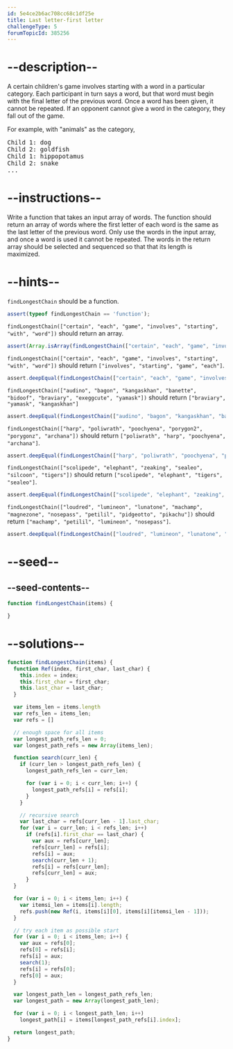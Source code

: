 ```yaml
---
id: 5e4ce2b6ac708cc68c1df25e
title: Last letter-first letter
challengeType: 5
forumTopicId: 385256
---
```


# --description--

A certain children's game involves starting with a word in a particular category. Each participant in turn says a word, but that word must begin with the final letter of the previous word. Once a word has been given, it cannot be repeated. If an opponent cannot give a word in the category, they fall out of the game.

For example, with "animals" as the category,

<pre>Child 1: dog
Child 2: goldfish
Child 1: hippopotamus
Child 2: snake
...
</pre>

# --instructions--

Write a function that takes an input array of words. The function should return an array of words where the first letter of each word is the same as the last letter of the previous word. Only use the words in the input array, and once a word is used it cannot be repeated. The words in the return array should be selected and sequenced so that that its length is maximized.

# --hints--

`findLongestChain` should be a function.

```js
assert(typeof findLongestChain == 'function');
```

`findLongestChain(["certain", "each", "game", "involves", "starting", "with", "word"])` should return an array.

```js
assert(Array.isArray(findLongestChain(["certain", "each", "game", "involves", "starting", "with", "word"])));
```

`findLongestChain(["certain", "each", "game", "involves", "starting", "with", "word"])` should return `["involves", "starting", "game", "each"]`.

```js
assert.deepEqual(findLongestChain(["certain", "each", "game", "involves", "starting", "with", "word"]), ['involves', 'starting', 'game', 'each']);
```

`findLongestChain(["audino", "bagon", "kangaskhan", "banette", "bidoof", "braviary", "exeggcute", "yamask"])` should return `["braviary", "yamask", "kangaskhan"]`

```js
assert.deepEqual(findLongestChain(["audino", "bagon", "kangaskhan", "banette", "bidoof", "braviary", "exeggcute", "yamask"]), ['braviary', 'yamask', 'kangaskhan']);
```

`findLongestChain(["harp", "poliwrath", "poochyena", "porygon2", "porygonz", "archana"])` should return `["poliwrath", "harp", "poochyena", "archana"]`.

```js
assert.deepEqual(findLongestChain(["harp", "poliwrath", "poochyena", "porygon2", "porygonz", "archana"]), ['poliwrath', 'harp', 'poochyena', 'archana']);
```

`findLongestChain(["scolipede", "elephant", "zeaking", "sealeo", "silcoon", "tigers"])` should return `["scolipede", "elephant", "tigers", "sealeo"]`.

```js
assert.deepEqual(findLongestChain(["scolipede", "elephant", "zeaking", "sealeo", "silcoon", "tigers"]), ['scolipede', 'elephant', 'tigers', 'sealeo']);
```

`findLongestChain(["loudred", "lumineon", "lunatone", "machamp", "magnezone", "nosepass", "petilil", "pidgeotto", "pikachu"])` should return `["machamp", "petilil", "lumineon", "nosepass"]`.

```js
assert.deepEqual(findLongestChain(["loudred", "lumineon", "lunatone", "machamp", "magnezone", "nosepass", "petilil", "pidgeotto", "pikachu"]), ['machamp', 'petilil', 'lumineon', 'nosepass']);
```

# --seed--

## --seed-contents--

```js
function findLongestChain(items) {

}
```

# --solutions--

```js
function findLongestChain(items) {
  function Ref(index, first_char, last_char) {
    this.index = index;
    this.first_char = first_char;
    this.last_char = last_char;
  }

  var items_len = items.length
  var refs_len = items_len;
  var refs = []

  // enough space for all items
  var longest_path_refs_len = 0;
  var longest_path_refs = new Array(items_len);

  function search(curr_len) {
    if (curr_len > longest_path_refs_len) {
      longest_path_refs_len = curr_len;

      for (var i = 0; i < curr_len; i++) {
        longest_path_refs[i] = refs[i];
      }
    }

    // recursive search
    var last_char = refs[curr_len - 1].last_char;
    for (var i = curr_len; i < refs_len; i++)
      if (refs[i].first_char == last_char) {
        var aux = refs[curr_len];
        refs[curr_len] = refs[i];
        refs[i] = aux;
        search(curr_len + 1);
        refs[i] = refs[curr_len];
        refs[curr_len] = aux;
      }
  }

  for (var i = 0; i < items_len; i++) {
    var itemsi_len = items[i].length;
    refs.push(new Ref(i, items[i][0], items[i][itemsi_len - 1]));
  }

  // try each item as possible start
  for (var i = 0; i < items_len; i++) {
    var aux = refs[0];
    refs[0] = refs[i];
    refs[i] = aux;
    search(1);
    refs[i] = refs[0];
    refs[0] = aux;
  }

  var longest_path_len = longest_path_refs_len;
  var longest_path = new Array(longest_path_len);

  for (var i = 0; i < longest_path_len; i++)
    longest_path[i] = items[longest_path_refs[i].index];

  return longest_path;
}
```
